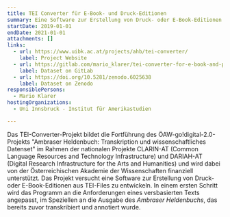 ```yaml
---
title: TEI Converter für E-Book- und Druck-Editionen
summary: Eine Software zur Erstellung von Druck- oder E-Book-Editionen aus TEI-Files.
startDate: 2019-01-01
endDate: 2021-01-01
attachments: []
links:
  - url: https://www.uibk.ac.at/projects/ahb/tei-converter/
    label: Project Website
  - url: https://gitlab.com/mario_klarer/tei-converter-for-e-book-and-print-editions
    label: Dataset on GitLab
  - url: https://doi.org/10.5281/zenodo.6025638
    label: Dataset on Zenodo
responsiblePersons:
  - Mario Klarer
hostingOrganizations:
  - Uni Innsbruck - Institut für Amerikastudien

---
```

Das TEI-Converter-Projekt bildet die Fortführung des ÖAW-go!digital-2.0-Projekts "Ambraser Heldenbuch: Transkription und wissenschaftliches Datenset" im Rahmen der nationalen Projekte CLARIN-AT (Common Language Resources and Technology Infrastructure) und DARIAH-AT (Digital Research Infrastructure for the Arts and Humanities) und wird dabei von der Österreichischen Akademie der Wissenschaften finanziell unterstützt. Das Projekt versucht eine Software zur Erstellung von Druck- oder E-Book-Editionen aus TEI-Files zu entwickeln. In einem ersten Schritt wird das Programm an die Anforderungen eines versbasierten Texts angepasst, im Speziellen an die Ausgabe des _Ambraser Heldenbuchs_, das bereits zuvor transkribiert und annotiert wurde.
